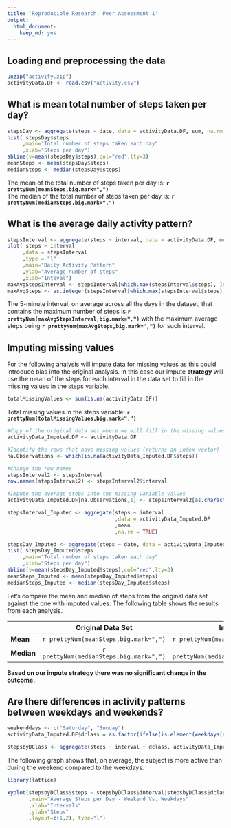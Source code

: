 ```yaml
---
title: 'Reproducible Research: Peer Assessment 1'
output:
  html_document:
    keep_md: yes
---
```


## Loading and preprocessing the data
```r
unzip("activity.zip")
activityData.DF <- read.csv("activity.csv")
```


## What is mean total number of steps taken per day?
```r
stepsDay <- aggregate(steps ~ date, data = activityData.DF, sum, na.rm = TRUE)
hist( stepsDay$steps
     ,main="Total number of steps taken each day"
     ,xlab="Steps per day")
abline(v=mean(stepsDay$steps),col="red",lty=3)
meanSteps <- mean(stepsDay$steps) 
medianSteps <- median(stepsDay$steps)
```
The mean of the total number of steps taken per day is: **`r prettyNum(meanSteps,big.mark=",")`**  
The median of the total number of steps taken per day is: **`r prettyNum(medianSteps,big.mark=",")`**  


## What is the average daily activity pattern?
```r
stepsInterval <- aggregate(steps ~ interval, data = activityData.DF, mean, na.rm = TRUE)
plot( steps ~ interval
     ,data = stepsInterval
     ,type = "l"
     ,main="Daily Activity Pattern"
     ,ylab="Average number of steps"
     ,xlab="Inteval")
maxAvgStepsInterval <- stepsInterval[which.max(stepsInterval$steps), ]$interval
maxAvgSteps <- as.integer(stepsInterval[which.max(stepsInterval$steps), ]$steps)
```
The 5-minute interval, on average across all the days in the dataset, that contains the maximum number of steps is **`r prettyNum(maxAvgStepsInterval,big.mark=",")`** with the maximum average steps being **`r prettyNum(maxAvgSteps,big.mark=",")`** for such interval.

## Imputing missing values
For the following analysis will impute data for missing values as this could introduce bias into the original analysis. In this case our impute **strategy** will use the mean of the steps for each interval in the data set to fill in the missing values in the steps variable.

```r
totalMissingValues <- sum(is.na(activityData.DF))
```
Total missing values in the steps variable: **`r prettyNum(totalMissingValues,big.mark=",")`**  

```r
#Copy of the original data set where we will fill in the missing values
activityData_Imputed.DF <- activityData.DF

#Identify the rows that have missing values (returns an index vector)
na.Observations <- which(is.na(activityData_Imputed.DF$steps))

#Change the row names
stepsInterval2 <- stepsInterval
row.names(stepsInterval2) <- stepsInterval2$interval

#Impute the average steps into the missing variable values
activityData_Imputed.DF[na.Observations,1] <- stepsInterval2[as.character(activityData_Imputed.DF[na.Observations,3]),2]

stepsInterval_Imputed <- aggregate(steps ~ interval
                                   ,data = activityData_Imputed.DF
                                   ,mean
                                   ,na.rm = TRUE)

stepsDay_Imputed <- aggregate(steps ~ date, data = activityData_Imputed.DF, sum, na.rm = TRUE)
hist( stepsDay_Imputed$steps
     ,main="Total number of steps taken each day"
     ,xlab="Steps per day")
abline(v=mean(stepsDay_Imputed$steps),col="red",lty=3)
meanSteps_Imputed <- mean(stepsDay_Imputed$steps)
medianSteps_Imputed <- median(stepsDay_Imputed$steps)
```
Let's compare the mean and median of steps from the original data set against the one with imputed values. The following table shows the results from each analysis.

| |Original Data Set|Imputed Data Set|  
|:---|:---:|:---:|  
|**Mean**|`r prettyNum(meanSteps,big.mark=",")`|`r prettyNum(meanSteps_Imputed,big.mark=",")`|  
|**Median**|`r prettyNum(medianSteps,big.mark=",")`|`r prettyNum(medianSteps_Imputed,big.mark=",")`|  

**Based on our impute strategy there was no significant change in the outcome.**

## Are there differences in activity patterns between weekdays and weekends?  

```r
weekenddays <- c("Saturday", "Sunday")
activityData_Imputed.DF$dclass = as.factor(ifelse(is.element(weekdays(as.Date(activityData_Imputed.DF$date)),weekenddays), "Weekend", "Weekday"))

stepsbyDClass <- aggregate(steps ~ interval + dclass, activityData_Imputed.DF, mean)
```
The following graph shows that, on average, the subject is more active than during the weekend compared to the weekdays.

```r
library(lattice)

xyplot(stepsbyDClass$steps ~ stepsbyDClass$interval|stepsbyDClass$dclass
       ,main="Average Steps per Day - Weekend Vs. Weekdays"
       ,xlab="Intervals"
       ,ylab="Steps"
       ,layout=c(1,2), type="l")

```
